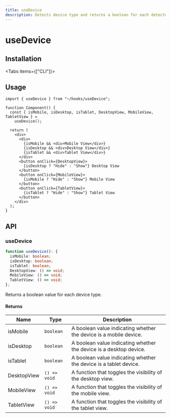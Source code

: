 ```yaml
---
title: useDevice
description: Detects device type and returns a boolean for each detected type.
---
```



# useDevice

## Installation

<Tabs items={["CLI"]}>
  <Tab value="CLI">
    <DynamicCodeBlock lang="bash" code="npx rehooks-cli@latest add useDevice" />
  </Tab>
</Tabs>

## Usage

```tsx title="Component.tsx"
import { useDevice } from "~/hooks/useDevice";

function Component() {
  const { isMobile, isDesktop, isTablet, DesktopView, MobileView, TabletView } =
    useDevice();

  return (
    <div>
      <div>
        {isMobile && <div>Mobile View</div>}
        {isDesktop && <div>Desktop View</div>}
        {isTablet && <div>Tablet View</div>}
      </div>
      <button onClick={DesktopView}>
        {isDesktop ? "Hide" : "Show"} Desktop View
      </button>
      <button onClick={MobileView}>
        {isMobile ? "Hide" : "Show"} Mobile View
      </button>
      <button onClick={TabletView}>
        {isTablet ? "Hide" : "Show"} Tablet View
      </button>
    </div>
  );
}
```

## API

### useDevice

```ts title="useDevice.ts"
function useDevice(): {
  isMobile: boolean;
  isDesktop: boolean;
  isTablet: boolean;
  DesktopView: () => void;
  MobileView: () => void;
  TabletView: () => void;
};
```

Returns a boolean value for each device type.

#### Returns

| Name        | Type         | Description                                                        |
| ----------- | ------------ | ------------------------------------------------------------------ |
| isMobile    | `boolean`    | A boolean value indicating whether the device is a mobile device.  |
| isDesktop   | `boolean`    | A boolean value indicating whether the device is a desktop device. |
| isTablet    | `boolean`    | A boolean value indicating whether the device is a tablet device.  |
| DesktopView | `() => void` | A function that toggles the visibility of the desktop view.        |
| MobileView  | `() => void` | A function that toggles the visibility of the mobile view.         |
| TabletView  | `() => void` | A function that toggles the visibility of the tablet view.         |
